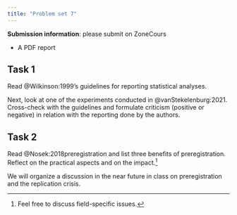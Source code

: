 ```yaml
---
title: "Problem set 7"
---
```



**Submission information**: please submit on ZoneCours

- A PDF report

## Task 1

Read @Wilkinson:1999's guidelines for reporting statistical analyses.

Next, look at one of the experiments conducted in @vanStekelenburg:2021. Cross-check with the guidelines and formulate criticism (positive or negative) in relation with the reporting done by the authors.


## Task 2


Read @Nosek:2018preregistration and list three benefits of preregistration. Reflect on the practical aspects and on the impact.^[Feel free to discuss field-specific issues.]

We will organize a discussion in the near future in class on preregistration and the replication crisis.
